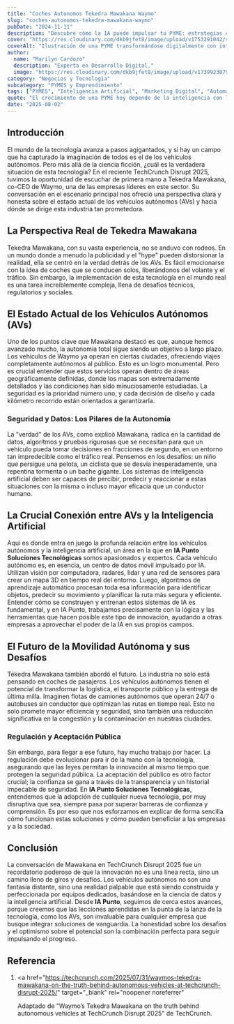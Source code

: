 ```yaml
---
title: "Coches Autonomos Tekedra Mawakana Waymo"
slug: "coches-autonomos-tekedra-mawakana-waymo"
pubDate: "2024-11-11"
description: "Descubre cómo la IA puede impulsar tu PYME: estrategias concretas de marketing, automatización y datos para aumentar ventas."
cover: "https://res.cloudinary.com/dkb9jfet8/image/upload/v1753291042/small-business_kk56r6.jpg"
coverAlt: "Ilustración de una PYME transformándose digitalmente con inteligencia artificial."
author:
  name: "Marilyn Cardozo"
  description: "Experta en Desarrollo Digital."
  image: "https://res.cloudinary.com/dkb9jfet8/image/upload/v1739923879/marilyn_s2mi4a.png"
category: "Negocios y Tecnología"
subcategory: "PYMES y Emprendimiento"
tags: ["PYMES", "Inteligencia Artificial", "Marketing Digital", "Automatización", "Ventas"]
quote: "El crecimiento de una PYME hoy depende de la inteligencia con la que se aplican datos, IA y estrategia. — Sergio Rondón"
date: "2025-08-02"
---
```




<h2 id="introduccion">Introducción</h2>

El mundo de la tecnología avanza a pasos agigantados, y si hay un campo que ha capturado la imaginación de todos es el de los vehículos autónomos. Pero más allá de la ciencia ficción, ¿cuál es la verdadera situación de esta tecnología? En el reciente TechCrunch Disrupt 2025, tuvimos la oportunidad de escuchar de primera mano a Tekedra Mawakana, co-CEO de Waymo, una de las empresas líderes en este sector. Su conversación en el escenario principal nos ofreció una perspectiva clara y honesta sobre el estado actual de los vehículos autónomos (AVs) y hacia dónde se dirige esta industria tan prometedora.

<h2 id="la-perspectiva-real-de-tekedra-mawakana">
  La Perspectiva Real de Tekedra Mawakana
</h2>

Tekedra Mawakana, con su vasta experiencia, no se anduvo con rodeos. En un mundo donde a menudo la publicidad y el "hype" pueden distorsionar la realidad, ella se centró en la verdad detrás de los AVs. Es fácil emocionarse con la idea de coches que se conducen solos, liberándonos del volante y el tráfico. Sin embargo, la implementación de esta tecnología en el mundo real es una tarea increíblemente compleja, llena de desafíos técnicos, regulatorios y sociales.

<h2 id="el-estado-actual-de-los-vehiculos-autonomos-avs">
  El Estado Actual de los Vehículos Autónomos (AVs)
</h2>

Uno de los puntos clave que Mawakana destacó es que, aunque hemos avanzado mucho, la autonomía total sigue siendo un objetivo a largo plazo. Los vehículos de Waymo ya operan en ciertas ciudades, ofreciendo viajes completamente autónomos al público. Esto es un logro monumental. Pero es crucial entender que estos servicios operan dentro de áreas geográficamente definidas, donde los mapas son extremadamente detallados y las condiciones han sido minuciosamente estudiadas. La seguridad es la prioridad número uno, y cada decisión de diseño y cada kilómetro recorrido están orientados a garantizarla.

<h3 id="seguridad-y-datos-los-pilares-de-la-autonomia">
  Seguridad y Datos: Los Pilares de la Autonomía
</h3>

La "verdad" de los AVs, como explicó Mawakana, radica en la cantidad de datos, algoritmos y pruebas rigurosas que se necesitan para que un vehículo pueda tomar decisiones en fracciones de segundo, en un entorno tan impredecible como el tráfico real. Pensemos en los desafíos: un niño que persigue una pelota, un ciclista que se desvía inesperadamente, una repentina tormenta o un bache gigante. Los sistemas de inteligencia artificial deben ser capaces de percibir, predecir y reaccionar a estas situaciones con la misma o incluso mayor eficacia que un conductor humano.

<h2 id="la-crucial-conexion-entre-avs-y-la-inteligencia-artificial">
  La Crucial Conexión entre AVs y la Inteligencia Artificial
</h2>

Aquí es donde entra en juego la profunda relación entre los vehículos autónomos y la inteligencia artificial, un área en la que en **IA Punto Soluciones Tecnológicas** somos apasionados y expertos. Cada vehículo autónomo es, en esencia, un centro de datos móvil impulsado por IA. Utilizan visión por computadora, radares, lidar y una red de sensores para crear un mapa 3D en tiempo real del entorno. Luego, algoritmos de aprendizaje automático procesan toda esa información para identificar objetos, predecir su movimiento y planificar la ruta más segura y eficiente. Entender cómo se construyen y entrenan estos sistemas de IA es fundamental, y en IA Punto, trabajamos precisamente con la lógica y las herramientas que hacen posible este tipo de innovación, ayudando a otras empresas a aprovechar el poder de la IA en sus propios campos.

<h2 id="el-futuro-de-la-movilidad-autonoma-y-sus-desafios">
  El Futuro de la Movilidad Autónoma y sus Desafíos
</h2>

Tekedra Mawakana también abordó el futuro. La industria no solo está pensando en coches de pasajeros. Los vehículos autónomos tienen el potencial de transformar la logística, el transporte público y la entrega de última milla. Imaginen flotas de camiones autónomos que operan 24/7 o autobuses sin conductor que optimizan las rutas en tiempo real. Esto no solo promete mayor eficiencia y seguridad, sino también una reducción significativa en la congestión y la contaminación en nuestras ciudades.

<h3 id="regulacion-y-aceptacion-publica">Regulación y Aceptación Pública</h3>

Sin embargo, para llegar a ese futuro, hay mucho trabajo por hacer. La regulación debe evolucionar para ir de la mano con la tecnología, asegurando que las leyes permitan la innovación al mismo tiempo que protegen la seguridad pública. La aceptación del público es otro factor crucial; la confianza se gana a través de la transparencia y un historial impecable de seguridad. En **IA Punto Soluciones Tecnológicas**, entendemos que la adopción de cualquier nueva tecnología, por muy disruptiva que sea, siempre pasa por superar barreras de confianza y comprensión. Es por eso que nos esforzamos en explicar de forma sencilla cómo funcionan estas soluciones y cómo pueden beneficiar a las empresas y a la sociedad.

<h2 id="conclusion">Conclusión</h2>

La conversación de Mawakana en TechCrunch Disrupt 2025 fue un recordatorio poderoso de que la innovación no es una línea recta, sino un camino lleno de giros y desafíos. Los vehículos autónomos no son una fantasía distante, sino una realidad palpable que está siendo construida y perfeccionada por equipos dedicados, basándose en la ciencia de datos y la inteligencia artificial. Desde **IA Punto**, seguimos de cerca estos avances, porque creemos que las lecciones aprendidas en la punta de la lanza de la tecnología, como los AVs, son invaluable para cualquier empresa que busque integrar soluciones de vanguardia. La honestidad sobre los desafíos y el optimismo sobre el potencial son la combinación perfecta para seguir impulsando el progreso.

<h2 id="referencia">Referencia</h2>

1.  <a
      href="https://techcrunch.com/2025/07/31/waymos-tekedra-mawakana-on-the-truth-behind-autonomous-vehicles-at-techcrunch-disrupt-2025/"
      target="_blank"
      rel="noopener noreferrer"
    >
      Adaptado de "Waymo’s Tekedra Mawakana on the truth behind autonomous
      vehicles at TechCrunch Disrupt 2025" de TechCrunch.
    </a>
